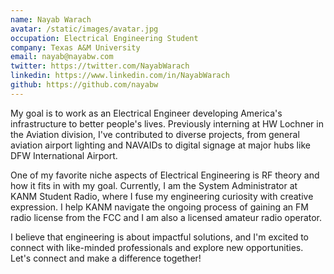 ```yaml
---
name: Nayab Warach
avatar: /static/images/avatar.jpg
occupation: Electrical Engineering Student
company: Texas A&M University
email: nayab@nayabw.com
twitter: https://twitter.com/NayabWarach
linkedin: https://www.linkedin.com/in/NayabWarach
github: https://github.com/nayabw
---
```


My goal is to work as an Electrical Engineer developing America's infrastructure to better people's lives. Previously interning at HW Lochner in the Aviation division, I've contributed to diverse projects, from general aviation airport lighting and NAVAIDs to digital signage at major hubs like DFW International Airport.

One of my favorite niche aspects of Electrical Engineering is RF theory and how it fits in with my goal. Currently, I am the System Administrator at KANM Student Radio, where I fuse my engineering curiosity with creative expression. I help KANM navigate the ongoing process of gaining an FM radio license from the FCC and I am also a licensed amateur radio operator.

I believe that engineering is about impactful solutions, and I'm excited to connect with like-minded professionals and explore new opportunities. Let's connect and make a difference together!
